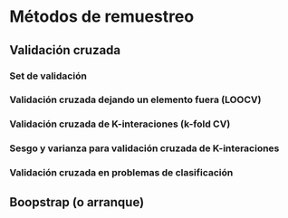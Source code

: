 # Métodos de remuestreo

## Validación cruzada

### Set de validación

### Validación cruzada dejando un elemento fuera (LOOCV)

### Validación cruzada de K-interaciones (k-fold CV)

### Sesgo y varianza para validación cruzada de K-interaciones

### Validación cruzada en problemas de clasificación
 
## Boopstrap (o arranque)